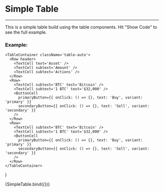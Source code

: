 
<Meta title='Compositions/Table/SimpleTable' />

# Simple Table

---

This is a simple table build using the table components. Hit "Show Code" to see the full example.

### Example:

    <TableContainer className='table-auto'>
      <Row header>
        <TextCell text='Asset' />
        <TextCell subtext='Amount' />
        <TextCell subtext='Actions' />
      </Row>
      <Row>
        <TextCell subtext='BTC' text='Bitcoin' />
        <TextCell subtext='1 BTC' text='$32,000' />
        <ButtonCell
          primaryButton={{ onClick: () => {}, text: 'Buy', variant: 'primary' }}
          secondaryButton={{ onClick: () => {}, text: 'Sell', variant: 'secondary' }}
        />
      </Row>
      <Row>
        <TextCell subtext='BTC' text='Bitcoin' />
        <TextCell subtext='1 BTC' text='$32,000' />
        <ButtonCell
          primaryButton={{ onClick: () => {}, text: 'Buy', variant: 'primary' }}
          secondaryButton={{ onClick: () => {}, text: 'Sell', variant: 'secondary' }}
        />
      </Row>
    </TableContainer>
  )

<Canvas>
    <Story name='Simple Table'>
        {SimpleTable.bind({})}
    </Story>
</Canvas>
